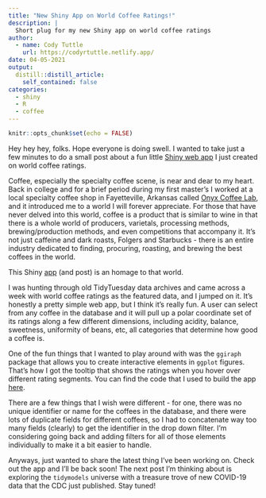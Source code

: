 ```yaml
---
title: "New Shiny App on World Coffee Ratings!"
description: |
  Short plug for my new Shiny app on world coffee ratings
author:
  - name: Cody Tuttle
    url: https://codyrtuttle.netlify.app/
date: 04-05-2021
output:
  distill::distill_article:
    self_contained: false
categories:
  - shiny
  - R
  - coffee
---
```



```r
knitr::opts_chunk$set(echo = FALSE)
```

Hey hey hey, folks. Hope everyone is doing swell. I wanted to take just a few minutes to do a small post about a fun little [Shiny web app](https://crtut13.shinyapps.io/coffee_ratings/) I just created on world coffee ratings. 

Coffee, especially the specialty coffee scene, is near and dear to my heart. Back in college and for a brief period during my first master's I worked at a local specialty coffee shop in Fayetteville, Arkansas called [Onyx Coffee Lab](https://onyxcoffeelab.com/), and it introduced me to a world I will forever appreciate. For those that have never delved into this world, coffee is a product that is similar to wine in that there is a whole world of producers, varietals, processing methods, brewing/production methods, and even competitions that accompany it. It's not just caffeine and dark roasts, Folgers and Starbucks - there is an entire industry dedicated to finding, procuring, roasting, and brewing the best coffees in the world. 

This Shiny [app](https://crtut13.shinyapps.io/coffee_ratings/) (and post) is an homage to that world.

I was hunting through old TidyTuesday data archives and came across a week with world coffee ratings as the featured data, and I jumped on it. It's honestly a pretty simple web app, but I think it's really fun. A user can select from any coffee in the database and it will pull up a polar coordinate set of its ratings along a few different dimensions, including acidity, balance, sweetness, uniformity of beans, etc, all categories that determine how good a coffee is. 

One of the fun things that I wanted to play around with was the `ggiraph` package that allows you to create interactive elements in `ggplot` figures. That's how I got the tooltip that shows the ratings when you hover over different rating segments. You can find the code that I used to build the app [here](https://github.com/codyrtuttle/coffee_shiny_app).

There are a few things that I wish were different - for one, there was no unique identifier or name for the coffees in the database, and there were lots of duplicate fields for different coffees, so I had to concatenate way too many fields (clearly) to get the identifier in the drop down filter. I'm considering going back and adding filters for all of those elements individually to make it a bit easier to handle. 

Anyways, just wanted to share the latest thing I've been working on. Check out the app and I'll be back soon! The next post I'm thinking about is exploring the `tidymodels` universe with a treasure trove of new COVID-19 data that the CDC just published. Stay tuned!


